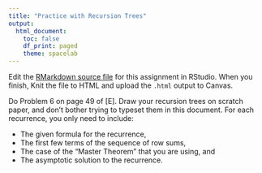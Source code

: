 ```yaml
---
title: "Practice with Recursion Trees"
output:
  html_document:
    toc: false
    df_print: paged
    theme: spacelab
---
```


Edit the [RMarkdown source file](05rectreepractice.Rmd) for this assignment in RStudio. When you finish, Knit the file to HTML and upload the `.html` output to Canvas.

Do Problem 6 on page 49 of [E]. Draw your recursion trees on scratch paper, and don't bother trying to typeset them in this document. For each recurrence, you only need to include:

- The given formula for the recurrence,
- The first few terms of the sequence of row sums,
- The case of the "Master Theorem" that you are using, and
- The asymptotic solution to the recurrence.




